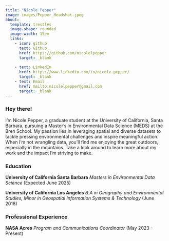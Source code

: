 ```yaml
---
title: "Nicole Pepper"
image: images/Pepper_Headshot.jpeg
about:
  template: trestles
  image-shape: rounded
  image-width: 15em
  links:
    - icon: github
      text: Github
      href: https://github.com/nicolelpepper
      target: _blank
    
    - text: LinkedIn
      href: https://www.linkedin.com/in/nicole-pepper/
      target: _blank
    - text: Email
      href: mailto:nicolelpepper@gmail.com
      target: _blank
---
```


### Hey there!

I'm Nicole Pepper, a graduate student at the University of California, Santa Barbara, pursuing a Master’s in Environmental Data Science (MEDS) at the Bren School. My passion lies in leveraging spatial and diverse datasets to tackle pressing environmental challenges and inspire meaningful action. When I'm not wrangling data, you'll find me enjoying the great outdoors, especially in the mountains. Take a look around to learn more about my work and the impact I'm striving to make.


### Education

**University of California Santa Barbara** *Masters in Environmental Data Science* (Expected June 2025)


**University of California Los Angeles** *B.A in Geography and Environmental Studies, Minor in Geospatial Information Systems & Technology* (June 2018)

### Professional Experience

**NASA Acres** *Program and Communications Coordinator* (May 2023 - Present)
